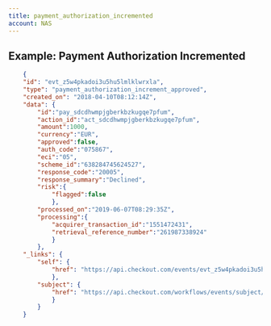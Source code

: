 ```yaml
---
title: payment_authorization_incremented
account: NAS
---
```


## Example: Payment Authorization Incremented

```json
    {
    "id": "evt_z5w4pkadoi3u5hu5lmlklwrxla",
    "type": "payment_authorization_increment_approved",
    "created_on": "2018-04-10T08:12:14Z",
    "data": {
   	    "id":"pay_sdcdhwmpjgberkbzkugqe7pfum",
	    "action_id":"act_sdcdhwmpjgberkbzkugqe7pfum",
	    "amount":1000,
	    "currency":"EUR",
	    "approved":false,
	    "auth_code":"075867",
	    "eci":"05",
	    "scheme_id":"638284745624527",
	    "response_code":"20005",
	    "response_summary":"Declined",
	    "risk":{
		    "flagged":false
	        },
	    "processed_on":"2019-06-07T08:29:35Z",
	    "processing":{
		    "acquirer_transaction_id":"1551472431",
		    "retrieval_reference_number":"261987338924"
	        }
        },
    "_links": {
        "self": {
            "href": "https://api.checkout.com/events/evt_z5w4pkadoi3u5hu5lmlklwrxla"
            },
        "subject": {
            "href": "https://api.checkout.com/workflows/events/subject/pay_jlfj2ful7z3u5lbykhy5lzezvm"
            }
        }
    }
```




